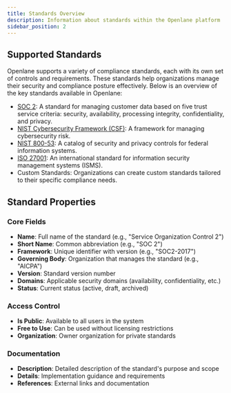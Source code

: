 ```yaml
---
title: Standards Overview
description: Information about standards within the Openlane platform
sidebar_position: 2
---
```


## Supported Standards

Openlane supports a variety of compliance standards, each with its own set of controls and requirements. These standards help organizations manage their security and compliance posture effectively. Below is an overview of the key standards available in Openlane:

- [SOC 2](soc2/overview): A standard for managing customer data based on five trust service criteria: security, availability, processing integrity, confidentiality, and privacy.
- [NIST Cybersecurity Framework (CSF)](nist/csf/overview): A framework for managing cybersecurity risk.
- [NIST 800-53](nist/80053/revision5): A catalog of security and privacy controls for federal information systems.
- [ISO 27001](iso27001/overview): An international standard for information security management systems (ISMS).
- Custom Standards: Organizations can create custom standards tailored to their specific compliance needs.

## Standard Properties

### Core Fields
- **Name**: Full name of the standard (e.g., "Service Organization Control 2")
- **Short Name**: Common abbreviation (e.g., "SOC 2")
- **Framework**: Unique identifier with version (e.g., "SOC2-2017")
- **Governing Body**: Organization that manages the standard (e.g., "AICPA")
- **Version**: Standard version number
- **Domains**: Applicable security domains (availability, confidentiality, etc.)
- **Status**: Current status (active, draft, archived)

### Access Control
- **Is Public**: Available to all users in the system
- **Free to Use**: Can be used without licensing restrictions
- **Organization**: Owner organization for private standards

### Documentation
- **Description**: Detailed description of the standard's purpose and scope
- **Details**: Implementation guidance and requirements
- **References**: External links and documentation